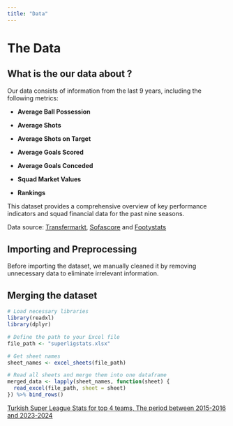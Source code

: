 ```yaml
---
title: "Data"
---
```


# The Data

## What is the our data about ?

Our data consists of information from the last 9 years, including the following metrics:

-   **Average Ball Possession**

-   **Average Shots**

-   **Average Shots on Target**

-   **Average Goals Scored**

-   **Average Goals Conceded**

-   **Squad Market Values**

-   **Rankings**

This dataset provides a comprehensive overview of key performance indicators and squad financial data for the past nine seasons.

Data source: [Transfermarkt](https://www.transfermarkt.com.tr/), [Sofascore](#0){style="font-size: 11pt;"} and [Footystats](#0){style="font-size: 11pt;"}

## **Importing and Preprocessing**

Before importing the dataset, we manually cleaned it by removing unnecessary data to eliminate irrelevant information.

## Merging the dataset

```r
# Load necessary libraries
library(readxl)
library(dplyr)

# Define the path to your Excel file
file_path <- "superligstats.xlsx"

# Get sheet names
sheet_names <- excel_sheets(file_path)

# Read all sheets and merge them into one dataframe
merged_data <- lapply(sheet_names, function(sheet) {
  read_excel(file_path, sheet = sheet)
}) %>% bind_rows()
```

[Turkish Super League Stats for top 4 teams, The period between 2015-2016 and 2023-2024](./merged_superlig_team_performance.xlsx)
